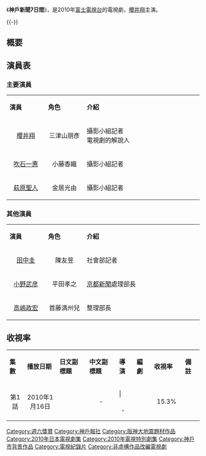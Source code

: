{{電視節目信息框
| 名稱       = 神戶新聞7日間
| 原名       = {{lang|ja|阪神・淡路大震災から15年 神戸新聞の7日間
〜命と向き合った被災記者たちの闘い〜}}
| 類型       =  
| 原創       = 神戶新聞的100日
| 編劇       = 立松嗣章
| 導演       = 七高剛、茂原雄二
| 演出       = [[櫻井翔|櫻井翔]]<br>[[吹石一惠|吹石一惠]]<br>[[萩原聖人|萩原聖人]]等
| 主題曲     = 
| 作曲       = 
| 國家       = {{JPN}}
| 語言       = [[日語|日語]]
| 製片人     = 成田一樹、及川博則、松野千鶴子、大隈正睦、中津留誠
| 每集長     =  
| 季數       = 1 
| 集數       = 1
| 電視網     = [[富士電視台|富士電視台]]
| 電視台     = [[富士電視台|富士電視台]]
| 首播國家   = {{JPN}}
| 開始       = 2010年1月16日
| 結束       = 2010年1月16日
| 官方網站   = http://www.fujitv.co.jp/kobe/index.html
| 首播時間   =  
}}
《'''神戶新聞7日間'''》，是2010年[[富士電視台|富士電視台]]的電視劇，[[櫻井翔|櫻井翔]]主演。

{{-}}
== 概要 ==

==演員表==
=== 主要演員 ===
{|class="wikitable" width="75%" 
|- style="background:green; color:snow" align=center 
|style="width:10%"|'''演員'''||style="width:10%"|'''角色'''||style="width:30%"|'''介紹'''
|-
|<center>[[櫻井翔|櫻井翔]]||<center>三津山朋彥||攝影小組記者<br>電視劇的解說人
|-
|<center>[[吹石一惠|吹石一惠]]||<center>小藤香織||攝影小組記者
|-
|<center>[[萩原聖人|萩原聖人]]||<center>金居光由||攝影小組記者
|}

=== 其他演員 ===
{|class="wikitable" width="75%" 
|- style="background:green; color:snow" align=center 
|style="width:10%"|'''演員'''||style="width:10%"|'''角色'''||style="width:30%"|'''介紹'''
|-
|<center>[[田中圭|田中圭]]||<center>陳友昱||社會部記者
|-
|<center>[[小野武彦|小野武彦]]||<center>平田孝之||[[京都新聞|京都新聞]]處理部長
|-
|<center>[[高嶋政宏|高嶋政宏]]||<center>首藤満州兒||整理部長
|}

== 收視率 ==
{|class="wikitable" width="100%" 
|- style="background:#E6E6FA; color:black;" align="center"
|style="width:5%"|'''集數'''||style="width:10%"|'''播放日期'''||style="width:10%"|'''日文副標題'''||style="width:10%"|'''中文副標題'''||style="width:5%"|'''導演'''||style="width:5%"|'''編劇'''||style="width:5%"|'''收視率'''||style="width:5%"|'''備註'''
|-
|<center>第1話||<center>2010年1月16日||<center>{{lang|ja| - }}||<center> - |||<center>{{tsl|ja|七高剛|七高剛}}、{{tsl|ja|茂原雄二|茂原雄二}}||<center>{{tsl|ja|田辺満|田辺満}}||<center>15.3%||
|}
{{2010年日本時代電視劇}}

{{DEFAULTSORT:Kobeshinbun no 7-kakan}}
[[Category:週六獎賞|Category:週六獎賞]]
[[Category:神戶報社|Category:神戶報社]]
[[Category:阪神大地震題材作品|Category:阪神大地震題材作品]]
[[Category:2010年日本電視劇集|Category:2010年日本電視劇集]]
[[Category:2010年電視特別劇集|Category:2010年電視特別劇集]]
[[Category:神戶市背景作品|Category:神戶市背景作品]]
[[Category:電視紀錄片|Category:電視紀錄片]]
[[Category:非虛構作品改編電視劇|Category:非虛構作品改編電視劇]]